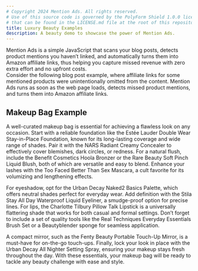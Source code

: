 ```yaml
---
# Copyright 2024 Mention Ads. All rights reserved.
# Use of this source code is governed by the PolyForm Shield 1.0.0 license
# that can be found in the LICENSE.md file at the root of this repository.
title: Luxury Beauty Examples
description: A beauty demo to showcase the power of Mention Ads.
---
```



<Aside type="tip" title="What is Mention Ads?">
Mention Ads is a simple JavaScript that scans your blog posts, detects product mentions you haven’t linked, and automatically turns them into Amazon affiliate links, thus helping you capture missed revenue with zero extra effort and no upfront costs.
</Aside>

<Aside type="note" title="Blog Post Demo">
Consider the following blog post example, where affiliate links for some mentioned products were unintentionally omitted from the content. Mention Ads runs as soon as the web page loads, detects missed product mentions, and turns them into Amazon affiliate links.
</Aside>

## Makeup Bag Example

A well-curated makeup bag is essential for achieving a flawless look on any occasion. Start with a reliable foundation like the Estée Lauder Double Wear Stay-in-Place Foundation, known for its long-lasting coverage and wide range of shades. Pair it with the NARS Radiant Creamy Concealer to effectively cover blemishes, dark circles, or redness. For a natural flush, include the Benefit Cosmetics Hoola Bronzer or the Rare Beauty Soft Pinch Liquid Blush, both of which are versatile and easy to blend. Enhance your lashes with the Too Faced Better Than Sex Mascara, a cult favorite for its volumizing and lengthening effects.

For eyeshadow, opt for the Urban Decay Naked2 Basics Palette, which offers neutral shades perfect for everyday wear. Add definition with the Stila Stay All Day Waterproof Liquid Eyeliner, a smudge-proof option for precise lines. For lips, the Charlotte Tilbury Pillow Talk Lipstick is a universally flattering shade that works for both casual and formal settings. Don’t forget to include a set of quality tools like the Real Techniques Everyday Essentials Brush Set or a Beautyblender sponge for seamless application.

A compact mirror, such as the Fenty Beauty Portable Touch-Up Mirror, is a must-have for on-the-go touch-ups. Finally, lock your look in place with the Urban Decay All Nighter Setting Spray, ensuring your makeup stays fresh throughout the day. With these essentials, your makeup bag will be ready to tackle any beauty challenge with ease and style.

<script data-config="demo" data-domain="mentionads.com" src="https://cdn.mentionads.com/v1/script.js"></script>